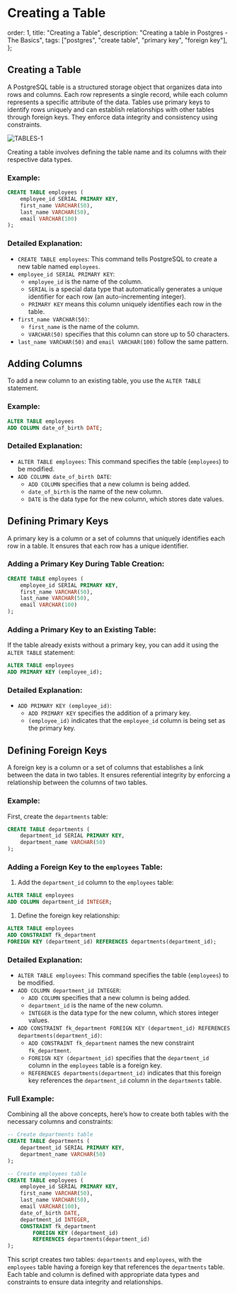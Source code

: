 # Creating a Table

  order: 1,
  title: "Creating a Table",
  description: "Creating a table in Postgres - The Basics",
  tags: ["postgres", "create table", "primary key", "foreign key"],
};

## Creating a Table

A PostgreSQL table is a structured storage object that organizes data into rows and columns. Each row represents a single record, while each column represents a specific attribute of the data. Tables use primary keys to identify rows uniquely and can establish relationships with other tables through foreign keys. They enforce data integrity and consistency using constraints.

![TABLES-1](/docs/tables.png)

Creating a table involves defining the table name and its columns with their respective data types.

### Example:

```sql
CREATE TABLE employees (
    employee_id SERIAL PRIMARY KEY,
    first_name VARCHAR(50),
    last_name VARCHAR(50),
    email VARCHAR(100)
);
```

### Detailed Explanation:

- `CREATE TABLE employees`: This command tells PostgreSQL to create a new table named `employees`.
- `employee_id SERIAL PRIMARY KEY`:
    - `employee_id` is the name of the column.
    - `SERIAL` is a special data type that automatically generates a unique identifier for each row (an auto-incrementing integer).
    - `PRIMARY KEY` means this column uniquely identifies each row in the table.
- `first_name VARCHAR(50)`:
    - `first_name` is the name of the column.
    - `VARCHAR(50)` specifies that this column can store up to 50 characters.
- `last_name VARCHAR(50)` and `email VARCHAR(100)` follow the same pattern.

## Adding Columns

To add a new column to an existing table, you use the `ALTER TABLE` statement.

### Example:

```sql
ALTER TABLE employees
ADD COLUMN date_of_birth DATE;
```

### Detailed Explanation:

- `ALTER TABLE employees`: This command specifies the table (`employees`) to be modified.
- `ADD COLUMN date_of_birth DATE`:
    - `ADD COLUMN` specifies that a new column is being added.
    - `date_of_birth` is the name of the new column.
    - `DATE` is the data type for the new column, which stores date values.

## Defining Primary Keys

A primary key is a column or a set of columns that uniquely identifies each row in a table. It ensures that each row has a unique identifier.

### Adding a Primary Key During Table Creation:

```sql
CREATE TABLE employees (
    employee_id SERIAL PRIMARY KEY,
    first_name VARCHAR(50),
    last_name VARCHAR(50),
    email VARCHAR(100)
);

```

### Adding a Primary Key to an Existing Table:

If the table already exists without a primary key, you can add it using the `ALTER TABLE` statement:

```sql
ALTER TABLE employees
ADD PRIMARY KEY (employee_id);
```

### Detailed Explanation:

- `ADD PRIMARY KEY (employee_id)`:
    - `ADD PRIMARY KEY` specifies the addition of a primary key.
    - `(employee_id)` indicates that the `employee_id` column is being set as the primary key.

## Defining Foreign Keys

A foreign key is a column or a set of columns that establishes a link between the data in two tables. It ensures referential integrity by enforcing a relationship between the columns of two tables.

### Example:

First, create the `departments` table:

```sql
CREATE TABLE departments (
    department_id SERIAL PRIMARY KEY,
    department_name VARCHAR(50)
);
```

### Adding a Foreign Key to the `employees` Table:

1. Add the `department_id` column to the `employees` table:

```sql
ALTER TABLE employees
ADD COLUMN department_id INTEGER;
```

1. Define the foreign key relationship:

```sql
ALTER TABLE employees
ADD CONSTRAINT fk_department
FOREIGN KEY (department_id) REFERENCES departments(department_id);
```

### Detailed Explanation:

- `ALTER TABLE employees`: This command specifies the table (`employees`) to be modified.
- `ADD COLUMN department_id INTEGER`:
    - `ADD COLUMN` specifies that a new column is being added.
    - `department_id` is the name of the new column.
    - `INTEGER` is the data type for the new column, which stores integer values.
- `ADD CONSTRAINT fk_department FOREIGN KEY (department_id) REFERENCES departments(department_id)`:
    - `ADD CONSTRAINT fk_department` names the new constraint `fk_department`.
    - `FOREIGN KEY (department_id)` specifies that the `department_id` column in the `employees` table is a foreign key.
    - `REFERENCES departments(department_id)` indicates that this foreign key references the `department_id` column in the `departments` table.

### Full Example:

Combining all the above concepts, here’s how to create both tables with the necessary columns and constraints:

```sql
-- Create departments table
CREATE TABLE departments (
    department_id SERIAL PRIMARY KEY,
    department_name VARCHAR(50)
);

-- Create employees table
CREATE TABLE employees (
    employee_id SERIAL PRIMARY KEY,
    first_name VARCHAR(50),
    last_name VARCHAR(50),
    email VARCHAR(100),
    date_of_birth DATE,
    department_id INTEGER,
    CONSTRAINT fk_department
        FOREIGN KEY (department_id)
        REFERENCES departments(department_id)
);
```

This script creates two tables: `departments` and `employees`, with the `employees` table having a foreign key that references the `departments` table. Each table and column is defined with appropriate data types and constraints to ensure data integrity and relationships.